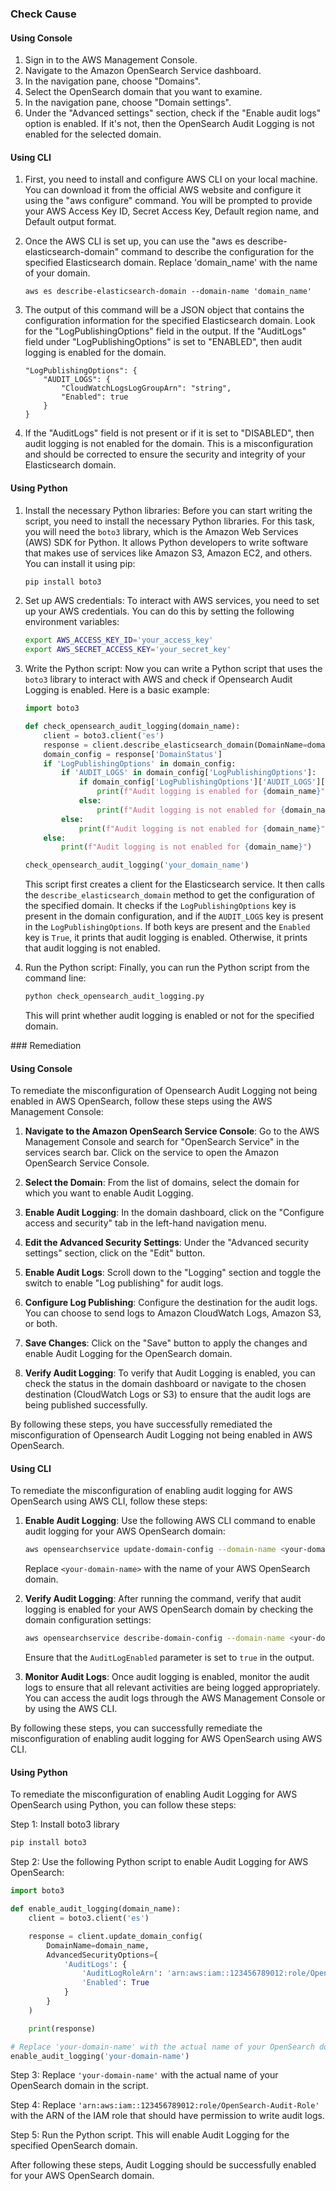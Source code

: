 

<Tabs><Tab title='Cause'>
### Check Cause

#### Using Console

1. Sign in to the AWS Management Console.
2. Navigate to the Amazon OpenSearch Service dashboard.
3. In the navigation pane, choose "Domains".
4. Select the OpenSearch domain that you want to examine.
5. In the navigation pane, choose "Domain settings".
6. Under the "Advanced settings" section, check if the "Enable audit logs" option is enabled. If it's not, then the OpenSearch Audit Logging is not enabled for the selected domain.

#### Using CLI

1. First, you need to install and configure AWS CLI on your local machine. You can download it from the official AWS website and configure it using the "aws configure" command. You will be prompted to provide your AWS Access Key ID, Secret Access Key, Default region name, and Default output format.

2. Once the AWS CLI is set up, you can use the "aws es describe-elasticsearch-domain" command to describe the configuration for the specified Elasticsearch domain. Replace 'domain_name' with the name of your domain.

   ```
   aws es describe-elasticsearch-domain --domain-name 'domain_name'
   ```

3. The output of this command will be a JSON object that contains the configuration information for the specified Elasticsearch domain. Look for the "LogPublishingOptions" field in the output. If the "AuditLogs" field under "LogPublishingOptions" is set to "ENABLED", then audit logging is enabled for the domain.

   ```
   "LogPublishingOptions": {
       "AUDIT_LOGS": {
           "CloudWatchLogsLogGroupArn": "string",
           "Enabled": true
       }
   }
   ```

4. If the "AuditLogs" field is not present or if it is set to "DISABLED", then audit logging is not enabled for the domain. This is a misconfiguration and should be corrected to ensure the security and integrity of your Elasticsearch domain.

#### Using Python

1. Install the necessary Python libraries: Before you can start writing the script, you need to install the necessary Python libraries. For this task, you will need the `boto3` library, which is the Amazon Web Services (AWS) SDK for Python. It allows Python developers to write software that makes use of services like Amazon S3, Amazon EC2, and others. You can install it using pip:

   ```bash
   pip install boto3
   ```

2. Set up AWS credentials: To interact with AWS services, you need to set up your AWS credentials. You can do this by setting the following environment variables:

   ```bash
   export AWS_ACCESS_KEY_ID='your_access_key'
   export AWS_SECRET_ACCESS_KEY='your_secret_key'
   ```

3. Write the Python script: Now you can write a Python script that uses the `boto3` library to interact with AWS and check if Opensearch Audit Logging is enabled. Here is a basic example:

   ```python
   import boto3

   def check_opensearch_audit_logging(domain_name):
       client = boto3.client('es')
       response = client.describe_elasticsearch_domain(DomainName=domain_name)
       domain_config = response['DomainStatus']
       if 'LogPublishingOptions' in domain_config:
           if 'AUDIT_LOGS' in domain_config['LogPublishingOptions']:
               if domain_config['LogPublishingOptions']['AUDIT_LOGS']['Enabled']:
                   print(f"Audit logging is enabled for {domain_name}")
               else:
                   print(f"Audit logging is not enabled for {domain_name}")
           else:
               print(f"Audit logging is not enabled for {domain_name}")
       else:
           print(f"Audit logging is not enabled for {domain_name}")

   check_opensearch_audit_logging('your_domain_name')
   ```

   This script first creates a client for the Elasticsearch service. It then calls the `describe_elasticsearch_domain` method to get the configuration of the specified domain. It checks if the `LogPublishingOptions` key is present in the domain configuration, and if the `AUDIT_LOGS` key is present in the `LogPublishingOptions`. If both keys are present and the `Enabled` key is `True`, it prints that audit logging is enabled. Otherwise, it prints that audit logging is not enabled.

4. Run the Python script: Finally, you can run the Python script from the command line:

   ```bash
   python check_opensearch_audit_logging.py
   ```

   This will print whether audit logging is enabled or not for the specified domain.

</Tab>

<Tab title='Remediation'>
### Remediation

#### Using Console

To remediate the misconfiguration of Opensearch Audit Logging not being enabled in AWS OpenSearch, follow these steps using the AWS Management Console:

1. **Navigate to the Amazon OpenSearch Service Console**: Go to the AWS Management Console and search for "OpenSearch Service" in the services search bar. Click on the service to open the Amazon OpenSearch Service Console.

2. **Select the Domain**: From the list of domains, select the domain for which you want to enable Audit Logging.

3. **Enable Audit Logging**: In the domain dashboard, click on the "Configure access and security" tab in the left-hand navigation menu.

4. **Edit the Advanced Security Settings**: Under the "Advanced security settings" section, click on the "Edit" button.

5. **Enable Audit Logs**: Scroll down to the "Logging" section and toggle the switch to enable "Log publishing" for audit logs.

6. **Configure Log Publishing**: Configure the destination for the audit logs. You can choose to send logs to Amazon CloudWatch Logs, Amazon S3, or both.

7. **Save Changes**: Click on the "Save" button to apply the changes and enable Audit Logging for the OpenSearch domain.

8. **Verify Audit Logging**: To verify that Audit Logging is enabled, you can check the status in the domain dashboard or navigate to the chosen destination (CloudWatch Logs or S3) to ensure that the audit logs are being published successfully.

By following these steps, you have successfully remediated the misconfiguration of Opensearch Audit Logging not being enabled in AWS OpenSearch.

#### Using CLI

To remediate the misconfiguration of enabling audit logging for AWS OpenSearch using AWS CLI, follow these steps:

1. **Enable Audit Logging**: Use the following AWS CLI command to enable audit logging for your AWS OpenSearch domain:
   
   ```bash
   aws opensearchservice update-domain-config --domain-name <your-domain-name> --advanced-security-options Enabled=true,InternalUserDatabaseEnabled=true,AuditLogEnabled=true
   ```

   Replace `<your-domain-name>` with the name of your AWS OpenSearch domain.

2. **Verify Audit Logging**: After running the command, verify that audit logging is enabled for your AWS OpenSearch domain by checking the domain configuration settings:

   ```bash
   aws opensearchservice describe-domain-config --domain-name <your-domain-name> --output json
   ```

   Ensure that the `AuditLogEnabled` parameter is set to `true` in the output.

3. **Monitor Audit Logs**: Once audit logging is enabled, monitor the audit logs to ensure that all relevant activities are being logged appropriately. You can access the audit logs through the AWS Management Console or by using the AWS CLI.

By following these steps, you can successfully remediate the misconfiguration of enabling audit logging for AWS OpenSearch using AWS CLI.

#### Using Python

To remediate the misconfiguration of enabling Audit Logging for AWS OpenSearch using Python, you can follow these steps:

Step 1: Install boto3 library
```bash
pip install boto3
```

Step 2: Use the following Python script to enable Audit Logging for AWS OpenSearch:

```python
import boto3

def enable_audit_logging(domain_name):
    client = boto3.client('es')

    response = client.update_domain_config(
        DomainName=domain_name,
        AdvancedSecurityOptions={
            'AuditLogs': {
                'AuditLogRoleArn': 'arn:aws:iam::123456789012:role/OpenSearch-Audit-Role',
                'Enabled': True
            }
        }
    )

    print(response)

# Replace 'your-domain-name' with the actual name of your OpenSearch domain
enable_audit_logging('your-domain-name')
```

Step 3: Replace `'your-domain-name'` with the actual name of your OpenSearch domain in the script.

Step 4: Replace `'arn:aws:iam::123456789012:role/OpenSearch-Audit-Role'` with the ARN of the IAM role that should have permission to write audit logs.

Step 5: Run the Python script. This will enable Audit Logging for the specified OpenSearch domain.

After following these steps, Audit Logging should be successfully enabled for your AWS OpenSearch domain.


</Tab>
</Tabs>